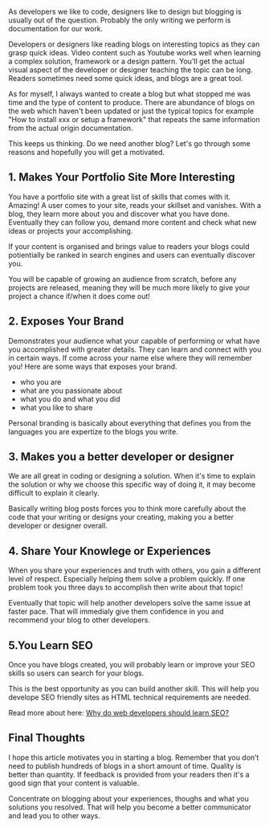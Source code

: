 
As developers we like to code, designers like to design but blogging is usually out of the question. Probably the only writing we perform is documentation for our work.

Developers or designers like reading blogs on interesting topics as they can grasp quick ideas. Video content such as Youtube works well when learning a complex solution, framework or a design pattern. You'll get the actual visual aspect of the developer or designer teaching the topic can be long. Readers sometimes need some quick ideas, and blogs are a great tool.

As for myself, I always wanted to create a blog but what stopped me was time and the type of content to produce. There are abundance of blogs on the web which haven't been updated or just the typical topics for example "How to install xxx or setup a framework" that repeats the same information from the actual origin documentation. 

This keeps us thinking. Do we need another blog? Let's go through some reasons and hopefully you will get a motivated.


## 1. Makes Your Portfolio Site More Interesting

You have a portfolio site with a great list of skills that comes with it. Amazing! A user comes to your site, reads your skillset and vanishes. With a blog, they learn more about you and discover what you have done. Eventually they can follow you, demand more content and check what new ideas or projects your accomplishing. 

If your content is organised and brings value to readers your blogs could potientially be ranked in search engines and users can eventually discover you.

You will be capable of growing an audience from scratch, before any projects are released, meaning they will be much more likely to give your project a chance if/when it does come out!


## 2. Exposes Your Brand

Demonstrates your audience what your capable of performing or what have you accomplished with greater details. They can learn and connect with you in certain ways. If come across your name else where they will remember you! Here are some ways that exposes your brand.

 - who you are
 - what are you passionate about 
 - what you do and what you did
 - what you like to share

 Personal branding is basically about everything that defines you from the languages you are expertize to the blogs you write.

## 3. Makes you a better developer or designer

We are all great in coding or designing a solution. When it's time to explain the solution or why we choose this specific way of doing it, it may become difficult to explain it clearly.

Basically writing blog posts forces you to think more carefully about the code that your writing or designs your creating, making you a better developer or designer overall.

## 4. Share Your Knowlege or Experiences

When you share your experiences and truth with others, you gain a different level of respect. Especially helping them solve a problem quickly. If one problem took you three days to accomplish then write about that topic!

Eventually that topic will help another developers solve the same issue at faster pace. That will immedialy give them confidence in you and recommend your blog to other developers.

## 5.You Learn SEO

Once you have blogs created, you will probably learn or improve your SEO skills so users can search for your blogs.

This is the best opportunity as you can build another skill. This will help you develope SEO friendly sites as HTML technical
requirements are needed.

Read more about here: [Why do web developers should learn SEO?](https://cloudemployee.co.uk/blog/code/why-do-web-developers-should-learn-seo#:~:text=With%20over%20a%20billion%20websites,well%20as%20other%20technical%20skills.)

## Final Thoughts

I hope this article motivates you in starting a blog. Remember that you don’t need to publish hundreds of blogs in a short amount of time.
Quality is better than quantity. If feedback is provided from your readers then it's a good sign that your content is valuable. 

Concentrate on blogging about your experiences, thoughs and what you solutions you resolved. That will help you become a better communicator and lead you to other ways.
